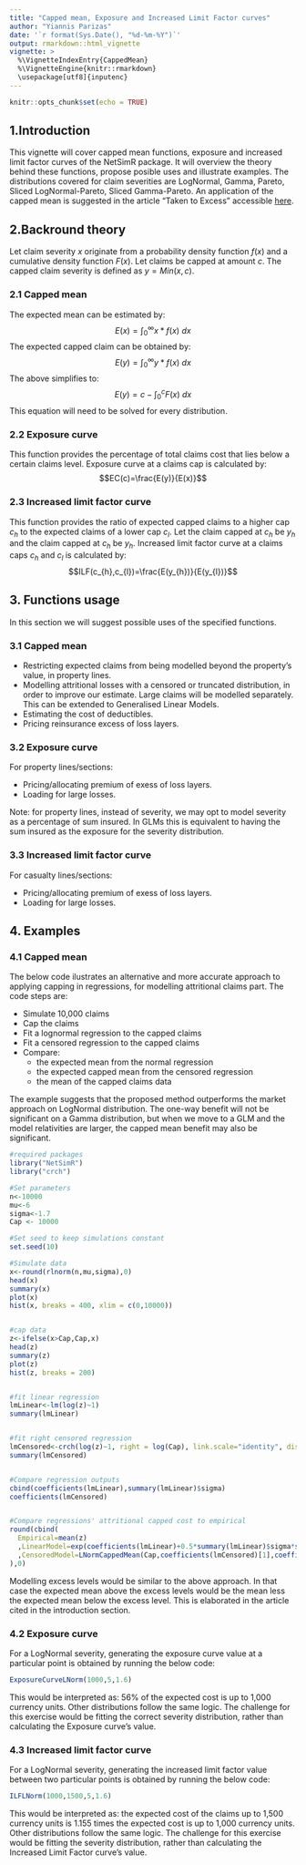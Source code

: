 ---
title: "Capped mean, Exposure and Increased Limit Factor curves"
author: "Yiannis Parizas"
date: '`r format(Sys.Date(), "%d-%m-%Y")`'
output: rmarkdown::html_vignette
vignette: >
  %\VignetteIndexEntry{CappedMean}
  %\VignetteEngine{knitr::rmarkdown}
  \usepackage[utf8]{inputenc}
---


```{r setup, include=FALSE}
knitr::opts_chunk$set(echo = TRUE)
```


## 1.Introduction


This vignette will cover capped mean functions, exposure and increased limit factor curves of the NetSimR package. It will overview the theory behind these functions, propose posible uses and illustrate examples. The distributions covered for claim severities are LogNormal, Gamma, Pareto, Sliced LogNormal-Pareto, Sliced Gamma-Pareto. An application of the capped mean is suggested in the article "Taken to Excess" accessible [here](https://www.theactuary.com/features/2019/03/2019/03/06/taken-excess).



\pagebreak
## 2.Backround theory


Let claim severity $x$ originate from a probability density function $f(x)$ and a cumulative density function $F(x)$.
Let claims be capped at amount $c$.
The capped claim severity is defined as $y=Min(x,c)$.

### 2.1 Capped mean
The expected mean can be estimated by: $$E(x)=\int_0^{\infty}x*f(x)~dx$$
The expected capped claim can be obtained by: $$E(y)=\int_0^{\infty}y*f(x)~dx$$
The above simplifies to: $$E(y)=c-\int_0^{c}F(x)~dx$$
This equation will need to be solved for every distribution.

### 2.2 Exposure curve
This function provides the percentage of total claims cost that lies below a certain claims level.
Exposure curve at a claims cap is calculated by: $$EC(c)=\frac{E(y)}{E(x)}$$

### 2.3 Increased limit factor curve
This function provides the ratio of expected capped claims to a higher cap $c_{h}$ to the expected claims of a lower cap $c_{l}$.
Let the claim capped at $c_{h}$ be $y_{h}$ and the claim capped at $c_{h}$ be $y_{h}$.
Increased limit factor curve at a claims caps $c_{h}$ and $c_{l}$ is calculated by: $$ILF(c_{h},c_{l})=\frac{E(y_{h})}{E(y_{l})}$$



\pagebreak
## 3. Functions usage


In this section we will suggest possible uses of the specified functions.


### 3.1 Capped mean
- Restricting expected claims from being modelled beyond the property's value, in property lines.
- Modelling attritional losses with a censored or truncated distribution, in order to improve our estimate. Large claims will be modelled separately. This can be extended to Generalised Linear Models.
- Estimating the cost of deductibles.
- Pricing reinsurance excess of loss layers.


### 3.2 Exposure curve
For property lines/sections:

- Pricing/allocating premium of exess of loss layers.
- Loading for large losses.

Note: for property lines, instead of severity, we may opt to model severity as a percentage of sum insured. In GLMs this is equivalent to having the sum insured as the exposure for the severity distribution.

### 3.3 Increased limit factor curve
For casualty lines/sections:

- Pricing/allocating premium of exess of loss layers.
- Loading for large losses.


\pagebreak
## 4. Examples


### 4.1 Capped mean
The below code ilustrates an alternative and more accurate approach to applying capping in regressions, for modelling attritional claims part.
The code steps are:

- Simulate 10,000 claims
- Cap the claims
- Fit a lognormal regression to the capped claims
- Fit a censored regression to the capped claims
- Compare:
  - the expected mean from the normal regression
  - the expected capped mean from the censored regression
  - the mean of the capped claims data

The example suggests that the proposed method outperforms the market approach on LogNormal distribution. The one-way benefit will not be significant on a Gamma distribution, but when we move to a GLM and the model relativities are larger, the capped mean benefit may also be significant.

```{r capped mean example}
#required packages
library("NetSimR")
library("crch")

#Set parameters
n<-10000
mu<-6
sigma<-1.7
Cap <- 10000

#Set seed to keep simulations constant
set.seed(10)

#Simulate data
x<-round(rlnorm(n,mu,sigma),0)
head(x)
summary(x)
plot(x)
hist(x, breaks = 400, xlim = c(0,10000))


#cap data
z<-ifelse(x>Cap,Cap,x)
head(z)
summary(z)
plot(z)
hist(z, breaks = 200)


#fit linear regression
lmLinear<-lm(log(z)~1)
summary(lmLinear)


#fit right censored regression
lmCensored<-crch(log(z)~1, right = log(Cap), link.scale="identity", dist = "gaussian")
summary(lmCensored)


#Compare regression outputs
cbind(coefficients(lmLinear),summary(lmLinear)$sigma)
coefficients(lmCensored)


#Compare regressions' attritional capped cost to empirical
round(cbind(
  Empirical=mean(z)
  ,LinearModel=exp(coefficients(lmLinear)+0.5*summary(lmLinear)$sigma*summary(lmLinear)$sigma)
  ,CensoredModel=LNormCappedMean(Cap,coefficients(lmCensored)[1],coefficients(lmCensored)[2])
),0)
```

Modelling excess levels would be similar to the above approach. In that case the expected mean above the excess levels would be the mean less the expected mean below the excess level. This is elaborated in the article cited in the introduction section.


### 4.2 Exposure curve
For a LogNormal severity, generating the exposure curve value at a particular point is obtained by running the below code:
```{r Exposure curve LogNormal}
ExposureCurveLNorm(1000,5,1.6)
```
This would be interpreted as: 56% of the expected cost is up to 1,000 currency units.
Other distributions follow the same logic.
The challenge for this exercise would be fitting the correct severity distribution, rather than calculating the Exposure curve's value.

### 4.3 Increased limit factor curve
For a LogNormal severity, generating the increased limit factor value between two particular points is obtained by running the below code:
```{r ILF curve LogNormal}
ILFLNorm(1000,1500,5,1.6)
```
This would be interpreted as: the expected cost of the claims up to 1,500 currency units is 1.155 times the expected cost is up to 1,000 currency units.
Other distributions follow the same logic.
The challenge for this exercise would be fitting the severity distribution, rather than calculating the Increased Limit Factor curve's value.

